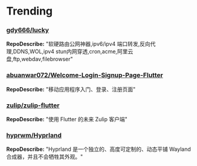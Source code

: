 
# Trending

### [gdy666/lucky](https://github.com/gdy666/lucky)
**RepoDescribe:** "软硬路由公网神器,ipv6/ipv4 端口转发,反向代理,DDNS,WOL,ipv4 stun内网穿透,cron,acme,阿里云盘,ftp,webdav,filebrowser"
  

### [abuanwar072/Welcome-Login-Signup-Page-Flutter](https://github.com/abuanwar072/Welcome-Login-Signup-Page-Flutter)
**RepoDescribe:** "移动应用程序入门、登录、注册页面"
  

### [zulip/zulip-flutter](https://github.com/zulip/zulip-flutter)
**RepoDescribe:** "使用 Flutter 的未来 Zulip 客户端"
  

### [hyprwm/Hyprland](https://github.com/hyprwm/Hyprland)
**RepoDescribe:** "Hyprland 是一个独立的、高度可定制的、动态平铺 Wayland 合成器，并且不会牺牲其外观。"
  